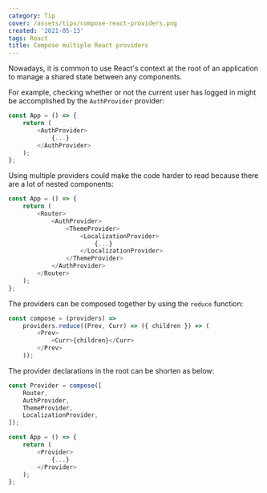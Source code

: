 ```yaml
---
category: Tip
cover: /assets/tips/compose-react-providers.png
created: '2021-05-13'
tags: React
title: Compose multiple React providers
---
```


Nowadays, it is common to use React's context at the root of an application to manage a shared state between any components.

For example, checking whether or not the current user has logged in might be accomplished by the `AuthProvider` provider:

```js
const App = () => {
    return (
        <AuthProvider>
            {...}
        </AuthProvider>
    );
};
```

Using multiple providers could make the code harder to read because there are a lot of nested components:

```js
const App = () => {
    return (
        <Router>
            <AuthProvider>
                <ThemeProvider>
                    <LocalizationProvider>
                        {...}
                    </LocalizationProvider>
                </ThemeProvider>
            </AuthProvider>
        </Router>
    );
};
```

The providers can be composed together by using the `reduce` function:

```js
const compose = (providers) =>
    providers.reduce((Prev, Curr) => ({ children }) => (
        <Prev>
            <Curr>{children}</Curr>
        </Prev>
    ));
```

The provider declarations in the root can be shorten as below:

```js
const Provider = compose([
    Router,
    AuthProvider,
    ThemeProvider,
    LocalizationProvider,
]);

const App = () => {
    return (
        <Provider>
            {...}
        </Provider>
    );
};
```
